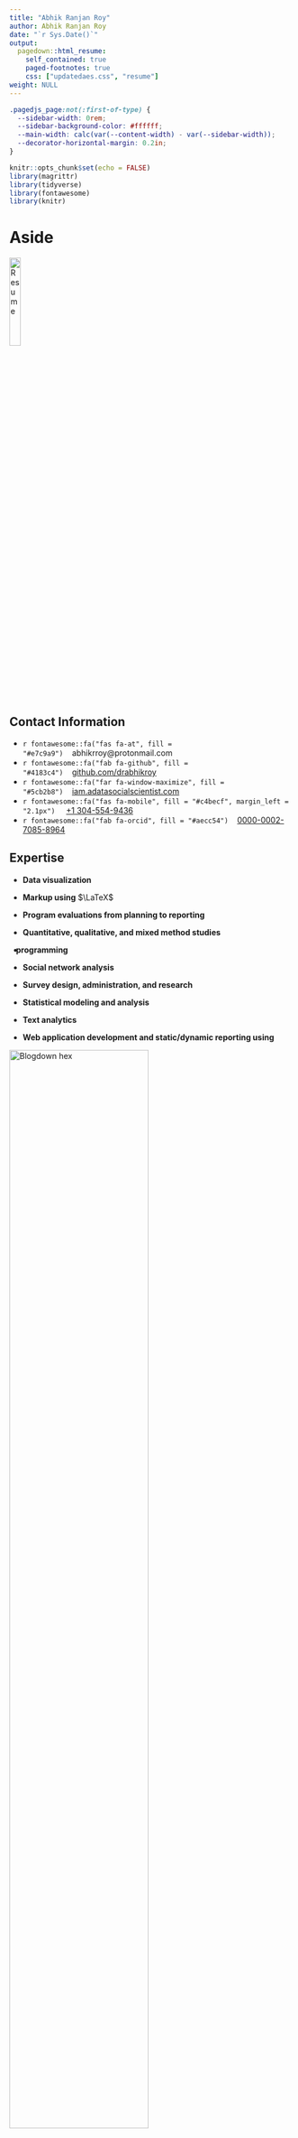 ```yaml
---
title: "Abhik Ranjan Roy"
author: Abhik Ranjan Roy
date: "`r Sys.Date()`"
output:
  pagedown::html_resume:
    self_contained: true
    paged-footnotes: true
    css: ["updatedaes.css", "resume"]
weight: NULL 
---
```


<script src="//yihui.org/js/math-code.js" defer></script>

<script defer
  src="//mathjax.rstudio.com/latest/MathJax.js?config=TeX-MML-AM_CHTML">
</script>

```css
.pagedjs_page:not(:first-of-type) {
  --sidebar-width: 0rem;
  --sidebar-background-color: #ffffff;
  --main-width: calc(var(--content-width) - var(--sidebar-width));
  --decorator-horizontal-margin: 0.2in;
}
```

```r
knitr::opts_chunk$set(echo = FALSE)
library(magrittr)
library(tidyverse)
library(fontawesome)
library(knitr)
```

Aside
================================================================================

<div class="parent">
<a href='resume.pdf' target='_blank'><img class="imontop" src='img/resume-dl-icon.png' alt='Resume' width='20%' class='center'></a>
</div>

Contact Information {#contact}
--------------------------------------------------------------------------------

- `r fontawesome::fa("fas fa-at", fill = "#e7c9a9")`&nbsp;&nbsp;&nbsp;&nbsp;abhikrroy@protonmail.com
- `r fontawesome::fa("fab fa-github", fill = "#4183c4")`&nbsp;&nbsp;&nbsp;&nbsp;[github.com/drabhikroy](https://github.com/drabhikroy)
- `r fontawesome::fa("far fa-window-maximize", fill = "#5cb2b8")`&nbsp;&nbsp;&nbsp;&nbsp;[iam.adatasocialscientist.com](https://iam.asocialdatascientist.com/)
- `r fontawesome::fa("fas fa-mobile", fill = "#c4becf", margin_left = "2.1px")` &nbsp;&nbsp;&nbsp;&nbsp;<a href="tel:+1 269-615-8771">+1 304-554-9436</a>
- `r fontawesome::fa("fab fa-orcid", fill = "#aecc54")`&nbsp;&nbsp;&nbsp;&nbsp;[0000-0002-7085-8964](https://orcid.org/0000-0002-7085-8964)


Expertise {#skills}
--------------------------------------------------------------------------------

- <b>Data visualization</b> 

- <b>Markup using</b> $\LaTeX$

- <b>Program evaluations from planning to reporting</b>

- <b>Quantitative, qualitative, and mixed method studies</b>

- <i style="color:#3365B3; margin-left: -7px; margin-right: -5px;" class="fab fa-r-project fa-lg"></i> <b>programming</b>

- <b>Social network analysis</b>

- <b>Survey design, administration, and research</b>

- <b>Statistical modeling and analysis</b>

- <b>Text analytics</b>

- <b>Web application development and static/dynamic reporting using</b>
<div class="holder">

<div class="left">
<img src='img/blogdown-logo.png' alt='Blogdown hex' width='70%'> 
</div>

<div class="middle">
<img src='img/rmarkdown.png' alt='Rmarkdown hex' width='70%'>
</div>

<div class="right">
<img src='img/shiny-logo.png' alt='Shiny hex' width='70%'>
</div>
</div>

Main
================================================================================

Abhik Roy {#title}
--------------------------------------------------------------------------------

<!--
knitr::asis_output(htmltools::htmlPreserve("
<input type='checkbox' id='switch'>
<div class='app'>
  <div class='body'>
    <div class='main-circle'></div>
      <div class='content'>
        <div class='circle'>
          <div class='crescent'></div>
        </div>
        <label for='switch'>
          <div class='toggle'></div>
          <div class='names'>
            <p class='light'>Light</p>
            <p class='dark'>Dark</p>
          </div>
        </label>
  </div>
</div>
"))
-->

Education {data-icon=graduation-cap data-concise=true}
--------------------------------------------------------------------------------

### Western Michigan University

Ph.D. in Program Evaluation

&nbsp;&nbsp;Kalamazoo, MI

N/A

### Michigan Technological University

M.S. in Mathematics

&nbsp;&nbsp;Houghton, MI

N/A

### West Virginia Wesleyan College

B.S. in Mathematics

&nbsp;&nbsp;Buckhannon, WV

N/A

<i class="fa-solid fa-pen-to-square" data-fa-mask="fa-solid fa-comment" style="background:white"></i>  Professional Experience {data-icon=NULL}
--------------------------------------------------------------------------------

### <i>Associate Research Scientist</i>

Indiana University

&nbsp;&nbsp;Bloomington, IN

Current - 2024

::: concise
- <b>Applying Advanced Research Techniques</b>. Utilizing both quantitative and qualitative research methodologies to design studies that accurately address complex social, behavioral, and policy questions.
- <b>Conducting Comprehensive Data Analysis</b>. Employing statistical software and qualitative analysis tools to extract, process, and interpret data, leading to evidence-based conclusions and recommendations.
- <b>Crafting and Delivering Impactful Presentations</b>. Developing presentations and reports that clearly articulate research findings, methodologies, and implications to both academic and non-academic audiences.
- <b>Driving Stakeholder Engagement</b>. Actively engaging with partners and clients to understand their needs, ensuring research findings are directly applicable to policy and program decisions.
- <b>Guiding Projects to Successful Completion</b>. Strategically managing the execution of research projects, ensuring they remain on schedule, within budget, and achieve intended outcomes.
- <b>Initiating and Managing Research Proposals</b>. Spearheading the creation of detailed research proposals, including objectives, methodology, budget, and timelines, to secure funding and support.
- <b>Liaising with Diverse Stakeholders</b>. Building and maintaining strong relationships with project partners, funders, and community stakeholders to ensure research activities are aligned with broader goals and expectations.
- <b>Mentoring and Developing Team Talent</b>. Providing leadership and guidance to research staff, fostering professional growth and ensuring the team’s skills are effectively utilized in project tasks.
- <b>Promoting Collaborative Innovation</b>. Leading initiatives that encourage team members to contribute unique insights and solutions, enhancing the overall quality and impact of research projects.
- <b>Translating Research into Actionable Strategies</b>. Analyzing data to produce insights that inform the development, implementation, and refinement of policies and programs.
:::

### <i>Assistant Professor</i>

West Virginia University

&nbsp;&nbsp;Morgantown, WV

2023 - 2016

::: concise
- <b>Authored Publications</b>. Contributed to various fields including program evaluation through authoring and co-authoring over 10 peer-reviewed publications.
- <b>Conducted Rigorous Evaluations</b>. Led more than 20 evaluations that resulted in increases in program effectiveness and capacity building.
- <b>Designed and Deployed Interactive Surveys</b>. Utilized HTML, CSS, and JavaScript on the Qualtrics platform to create multiple surveys, garnering approximately 7,000 responses.
- <b>Extracted and Cleaned Data for Visualization</b>. Pulled data from various remote sources; cleaned and wrangled it, then developed and published over 20 interactive visualizations for public reporting and client dissemination using RMarkdown and Shiny.
- <b>Mentored Students</b>. Guided 4 Masters and Doctoral students to the successful completion of their academic research projects.
- <b>Taught Methods Based Courses</b>. Instructed over 500 students in evaluation, measurement, research methods, and survey design, emphasizing data science techniques.
:::


### <i>Data Analyst</i>

University of Kansas

&nbsp;&nbsp;Lawrence, KS

2016 - 2014

::: concise
- <b>Conducted Comprehensive Studies</b>. Utilized qualitative, quantitative, and mixed-methods approaches, presenting findings to senior management to influence policy changes.
- <b>Crafted Tailored Evaluations</b>. Met the needs of diverse stakeholders, resulting in actionable insights for multiple non-academic departments.
- <b>Designed and Administered Surveys</b>. Reached over 300 university students and staff, achieving response rates ranging from 47% to 91%.
- <b>Engineered Web Applications</b>. Utilized R and Tableau to streamline the processes of data extraction and visualization.
- <b>Spearheaded Research Initiatives</b>. Increased student retention rates for specific at-risk groups by 3% to 5% through predictive statistical modeling.
:::


<i class="fa-solid fa-shapes" data-fa-mask="fa-solid fa-comment" style="background:white"></i> Select Evaluation Work {data-icon=NULL}
--------------------------------------------------------------------------------

### <span class="indented-title"><i>Lead Program Evaluator & Methodologist</i> - Healthy Start Initiative ([*HRSA-19-049*](https://grants.hrsa.gov/2010/Web2External/Interface/Common/EHBDisplayAttachment.aspx?dm_rtc=16&dm_attid=d3c378a4-b07d-48e5-ab36-38f05a7eeb48) Total Award: *$5,470,000*)</span>

<span class="indented-title">West Virginia University Research Corporation</span>

&nbsp;&nbsp;Morgantown, WV

Current - 2023

<div class="indented-section">

::: concise
- Conducted process, monitoring, and impact evaluations at the program level.
- Designed and validated survey tools, evaluating the experiences of more than 50 participants.
- Generated two comprehensive internal evaluation documents and prepared an evaluation proposal aimed at federal funding renewal.
- Implemented a mixed-methods study of longitudinal and cross-sectional data on smoking cessation in mothers and caretaker experiences.
:::

</div>

### <span class="indented-title"><i>Program Evaluator & Mixed Methods Analyst</i> - Teaching Science with Computational Thinking: Preparing Preservice Elementary Educators of the Future STEM Workforce ([*2019-NSF 2142274*](https://www.nsf.gov/awardsearch/showAward?AWD_ID=2142274&HistoricalAwards=false) Total Award: *$294,958.00*)</span>

<span class="indented-title">West Virginia University</span>

&nbsp;&nbsp;Morgantown, WV

Current - 2022

<div class="indented-section">

::: concise
- Administered process evaluations for all program activities.
- Conducted a longitudinal mixed-method study, analyzing over 50 surveys and six interviews using thematic analysis and machine learning.
- Designed and validated two survey tools for assessing progress and evaluating programmatic impact.
- Produced one in-depth internal evaluation document and crafted evaluation summaries for federal reporting purposes.
:::

</div>

### <i>Community Program Evaluator & Data Scientist</i><br>WVCTSI: West Virginia Clinical and Translational Science Institute ([*2017-NIH 2U54GM104942-02*](https://reporter.nih.gov/project-details/9362155) Total Award: *$20,000,000*)

West Virginia University

&nbsp;&nbsp;Morgantown, WV

2022 - 2017

::: concise
- Created over 100 data visualizations and developed four Shiny applications for comprehensive data exploration and research collaboration.
- Developed and disseminated tailored Qualtrics surveys, enhanced with HTML, CSS, and JavaScript, reaching over 5,000 individuals.
- Directed local and multi-site evaluation studies, influencing five core medical research and community engagement units.
- Mentored multiple graduate students in social data science, leading them through successful research projects.
- Produced quarterly and annual evaluations, disseminating findings in both print and interactive formats via Rmarkdown.
- Utilized frequentist and Bayesian methods to analyze datasets, guiding the direction of eight programs.
:::

Disclaimer {#disclaimer style="width: calc(var(--content-width) - var(--sidebar-width)); padding-left: var(--sidebar-horizontal-padding);"}
--------------------------------------------------------------------------------

Made with &nbsp;&nbsp;&nbsp;<i style="color:#3365B3; margin-top: 3px; margin-left: -7px; margin-right: -5px;" class="fab fa-r-project"></i>&nbsp;&nbsp;&nbsp;: [Source code](https://github.com/drabhikroy/Courses/blob/iam/content/en/work/resume-html.Rmd){target='_blank}. Last updated on `r format(Sys.Date(), format="%B %d, %Y")`
